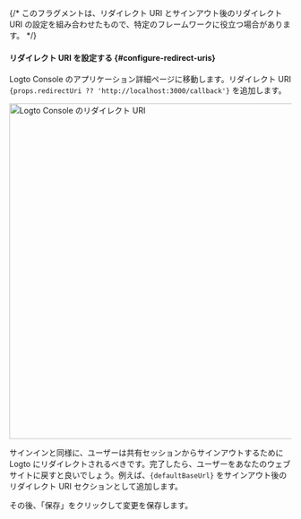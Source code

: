 {/* このフラグメントは、リダイレクト URI とサインアウト後のリダイレクト URI の設定を組み合わせたもので、特定のフレームワークに役立つ場合があります。 */}



#### リダイレクト URI を設定する \{#configure-redirect-uris}

Logto Console のアプリケーション詳細ページに移動します。リダイレクト URI <code>{props.redirectUri ?? 'http://localhost:3000/callback'}</code> を追加します。

<img alt="Logto Console のリダイレクト URI" src={redirectUriFigure} width="600px" />

サインインと同様に、ユーザーは共有セッションからサインアウトするために Logto にリダイレクトされるべきです。完了したら、ユーザーをあなたのウェブサイトに戻すと良いでしょう。例えば、<code>{defaultBaseUrl}</code> をサインアウト後のリダイレクト URI セクションとして追加します。

その後、「保存」をクリックして変更を保存します。
